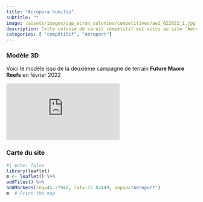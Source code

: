 ```yaml
---
title: "Acropora humilis"
subtitle: ""
image: /assets/images/cap_ecran_colonies/competitives/ae1_022022_1.jpg
description: Cette colonie de corail compétitif est suivi au site "Aéroport"
categories: [ "compétitif", "Aéroport"]
---
```

### Modèle 3D

Voici le modèle issu de la deuxième campagne de terrain __Future Maore Reefs__ en février 2022

<div class="resp-container"> <iframe class="resp-content" title="Acropora humilis" frameborder="0" allowfullscreen mozallowfullscreen="true" webkitallowfullscreen="true" allow="autoplay; fullscreen; xr-spatial-tracking" xr-spatial-tracking execution-while-out-of-viewport execution-while-not-rendered web-share src="https://api.sketchfab.com/models/e1e717a3e0f9468f88bdd1cde6239627/embed?autostart=1&annotations_visible=0&preload=1&ui_infos=0&ui_inspector=0&ui_watermark_link=0&ui_watermark=0&ui_settings=0"> </iframe> </div>
### Carte du site
```r
#| echo: false
library(leaflet)
m <- leaflet() %>%
addTiles() %>% 
addMarkers(lng=45.27948, lat=-12.82449, popup="Aéroport")
m  # Print the map
```

